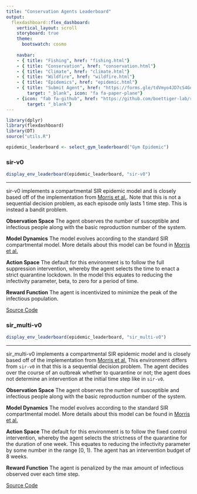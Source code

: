 ```yaml
---
title: "Conservation Agents Leaderboard"
output:
  flexdashboard::flex_dashboard:
    vertical_layout: scroll
    storyboard: true
    theme: 
      bootswatch: cosmo
      
    navbar:
    - { title: "Fishing", href: "fishing.html"}
    - { title: "Conservation", href: "conservation.html"}
    - { title: "Climate", href: "climate.html"}
    - { title: "Wildfire", href: "wildfire.html"}
    - { title: "Epidemics", href: "epidemic.html"}
    - { title: "Submit Agent", href: "https://forms.gle/tdVmyo4JD7cS4Goo7", 
        target: "_blank", icon: "fa fa-paper-plane"}
    - {icon: "fab fa-github", href: "https://github.com/boettiger-lab/rl-leaderboard",
        target: "_blank"}
---
```

```r
library(dplyr)
library(flexdashboard)
library(DT)
source("utils.R")

epidemic_leaderboard <- select_gym_leaderboard("Gym Epidemic")
```   


### sir-v0 {data-commentary-width=400}

```r
display_env_leaderboard(epidemic_leaderboard, "sir-v0")
```

***

sir-v0 implements a compartmental SIR epidemic model and is closely based off of the implementation from [Morris et al.](https://github.com/dylanhmorris/optimal-sir-intervention). Note that this is not a sequential decision problem, as each episode only lasts 1 time step. This is instead a bandit problem.

**Observation Space** The agent observes the number of susceptible and infectious people along with the basic reproduction number of the system.

**Model Dynamics** The model evolves according to the standard SIR compartmental model. More details about this model can be found in [Morris et al.](https://arxiv.org/abs/2004.02209)

**Action Space** The default for this environment is to follow the full suppression intervention, whereby the agent selects the time to enact a strict quarantine lockdown. In the model this equates to reducing the infectivity parameter, beta, to zero for a period of time.

**Reward Function** The agent is incentivized to minimize the peak of the infectious population.

[Source Code](https://github.com/boettiger-lab/gym_epidemic)


### sir_multi-v0 {data-commentary-width=400}

```r
display_env_leaderboard(epidemic_leaderboard, "sir_multi-v0")
```

***

sir_multi-v0 implements a compartmental SIR epidemic model and is closely based off of the implementation from [Morris et al.](https://github.com/dylanhmorris/optimal-sir-intervention) This environment differs from `sir-v0` in that this is a sequential decision problem. The agent decides over the course of an outbreak whether to quarantine or not; the agent does not determine an intervention at the initial time step like in `sir-v0`.

**Observation Space** The agent observes the number of susceptible and infectious people along with the basic reproduction number of the system.

**Model Dynamics** The model evolves according to the standard SIR compartmental model. More details about this model can be found in [Morris et al.](https://arxiv.org/abs/2004.02209)

**Action Space** The default for this environment is to follow the fixed control intervention, whereby the agent selects the strictness of the quarantine for the duration of one week. This equates to reducing the infectivity parameter by some number in the range [0, 1). The agent has an intervention budget of 8 weeks. 

**Reward Function** The agent is penalized by the max amount of infectious observed over each time step.

[Source Code](https://github.com/boettiger-lab/gym_epidemic)


